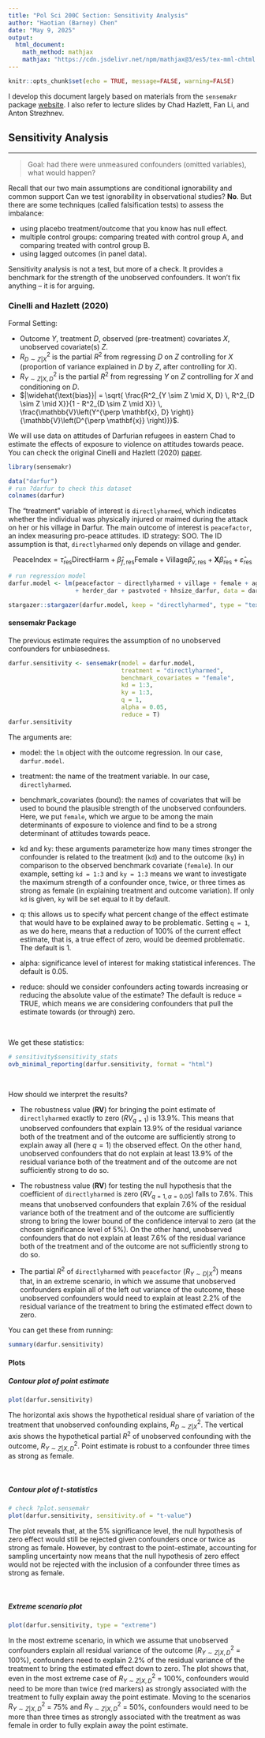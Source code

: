 ```yaml
---
title: "Pol Sci 200C Section: Sensitivity Analysis"
author: "Haotian (Barney) Chen"
date: "May 9, 2025" 
output:
  html_document:
    math_method: mathjax
    mathjax: "https://cdn.jsdelivr.net/npm/mathjax@3/es5/tex-mml-chtml.js"
---
```

```r
knitr::opts_chunk$set(echo = TRUE, message=FALSE, warning=FALSE)
```

I develop this document largely based on materials from the `sensemakr` package [website](https://carloscinelli.com/sensemakr/articles/sensemakr.html). I also refer to lecture slides by Chad Hazlett, Fan Li, and Anton Strezhnev. 

## Sensitivity Analysis
***

> Goal: had there were unmeasured confounders (omitted variables), what would happen?

Recall that our two main assumptions are conditional ignorability and common support  Can we test ignorability in observational studies? **No**. But there are some techniques (called falsification tests) to assess the imbalance:

- using placebo treatment/outcome that you know has null effect.
- multiple control groups: comparing treated with control group A, and comparing treated with control group B.
- using lagged outcomes (in panel data).

Sensitivity analysis is not a test, but more of a check. It provides a benchmark for the strength of the unobserved confounders. It won't fix anything -- it is for arguing. 

### Cinelli and Hazlett (2020)

Formal Setting: 

- Outcome $Y$, treatment $D$, observed (pre-treatment) covariates $X$, unobserved covariate(s) $Z$.
- $R^2_{D \sim Z|X}$ is the partial $R^2$ from regressing $D$ on $Z$ controlling for $X$ (proportion of variance explained in $D$ by $Z$, after controlling for $X$). 
- $R^2_{Y \sim Z|X,D}$ is the partial $R^2$ from regressing $Y$ on $Z$ controlling for $X$ and conditioning on $D$.
- $|\widehat{\text{bias}}| = \sqrt{ \frac{R^2_{Y \sim Z \mid X, D} \, R^2_{D \sim Z \mid X}}{1 - R^2_{D \sim Z \mid X}} \, \frac{\mathbb{V}\left(Y^{\perp \mathbf{x}, D} \right)}{\mathbb{V}\left(D^{\perp \mathbf{x}} \right)}}$. 


We will use data on attitudes of Darfurian refugees in eastern Chad to estimate the effects of exposure to violence on attitudes towards peace. You can check the original Cinelli and Hazlett (2020) [paper](https://doi.org/10.1177/0022002719879217). 

```r
library(sensemakr)

data("darfur")
# run ?darfur to check this dataset
colnames(darfur)
```

The “treatment” variable of interest is `directlyharmed`, which indicates whether the individual was physically injured or maimed during the attack on her or his village in Darfur. The main outcome of interest is `peacefactor`, an index measuring pro-peace attitudes. ID strategy: SOO. The ID assumption is that, `directlyharmed` only depends on village and gender. 

$$\text{PeaceIndex} = \hat{\tau}_{\text{res}} \text{DirectHarm} + \hat{\beta}_{f,\text{res}} \text{Female} + \text{Village} \hat{\beta}_{v,\text{res}} + \mathbf{X} \hat{\beta}_{\text{res}} + \hat{\varepsilon}_{\text{res}}$$

```r
# run regression model
darfur.model <- lm(peacefactor ~ directlyharmed + village + female + age + farmer_dar 
                   + herder_dar + pastvoted + hhsize_darfur, data = darfur)

stargazer::stargazer(darfur.model, keep = "directlyharmed", type = "text")
```

#### sensemakr Package
The previous estimate requires the assumption of no unobserved confounders for unbiasedness. 

```r
darfur.sensitivity <- sensemakr(model = darfur.model, 
                                treatment = "directlyharmed",
                                benchmark_covariates = "female",
                                kd = 1:3,
                                ky = 1:3,
                                q = 1,
                                alpha = 0.05, 
                                reduce = T)
darfur.sensitivity
```

The arguments are: 

- model: the `lm` object with the outcome regression. In our case, `darfur.model`.

- treatment: the name of the treatment variable. In our case, `directlyharmed`.

- benchmark_covariates (bound): the names of covariates that will be used to bound the plausible strength of the unobserved confounders. Here, we put `female`, which we argue to be among the main determinants of exposure to violence and find to be a strong determinant of attitudes towards peace.

- kd and ky: these arguments parameterize how many times stronger the confounder is related to the treatment (`kd`) and to the outcome (`ky`) in comparison to the observed benchmark covariate (`female`). In our example, setting `kd = 1:3` and `ky = 1:3` means we want to investigate the maximum strength of a confounder once, twice, or three times as strong as female (in explaining treatment and outcome variation). If only `kd` is given, `ky` will be set equal to it by default.

- q: this allows us to specify what percent change of the effect estimate that would have to be explained away to be problematic. Setting `q = 1`, as we do here, means that a reduction of 100% of the current effect estimate, that is, a true effect of zero, would be deemed problematic. The default is 1.

- alpha: significance level of interest for making statistical inferences. The default is 0.05.

- reduce: should we consider confounders acting towards increasing or reducing the absolute value of the estimate? The default is reduce = TRUE, which means we are considering confounders that pull the estimate towards (or through) zero.

<br>

We get these statistics: 
```r
# sensitivity$sensitivity_stats
ovb_minimal_reporting(darfur.sensitivity, format = "html")
```

<br>

How should we interpret the results? 

- The robustness value (**RV**) for bringing the point estimate of `directlyharmed` exactly to zero ($RV_{q=1}$) is 13.9\%. This means that unobserved confounders that explain 13.9\% of the residual variance both of the treatment and of the outcome are sufficiently strong to explain away all (here $q=1$) the observed effect. On the other hand, unobserved confounders that do not explain at least 13.9\% of the residual variance both of the treatment and of the outcome are not sufficiently strong to do so.

- The robustness value (**RV**) for testing the null hypothesis that the coefficient of `directlyharmed` is zero ($RV_{q=1, \alpha=0.05}$) falls to 7.6\%. This means that unobserved confounders that explain 7.6\% of the residual variance both of the treatment and of the outcome are sufficiently strong to bring the lower bound of the confidence interval to zero (at the chosen significance level of 5\%). On the other hand, unobserved confounders that do not explain at least 7.6\% of the residual variance both of the treatment and of the outcome are not sufficiently strong to do so.

- The partial $R^2$ of `directlyharmed` with `peacefactor` ($R^2_{Y \sim D|X}$) means that, in an extreme scenario, in which we assume that unobserved confounders explain all of the left out variance of the outcome, these unobserved confounders would need to explain at least 2.2\% of the residual variance of the treatment to bring the estimated effect down to zero. 

You can get these from running:

```r
summary(darfur.sensitivity)
```


#### Plots

##### Contour plot of point estimate
```r
plot(darfur.sensitivity)
```

The horizontal axis shows the hypothetical residual share of variation of the treatment that unobserved confounding explains, $R^2_{D \sim Z|X}$. The vertical axis shows the hypothetical partial $R^2$ of unobserved confounding with the outcome, $R^2_{Y \sim Z|X,D}$. Point estimate is robust to a confounder three times as strong as female.

<br>

##### Contour plot of t-statistics
```r
# check ?plot.sensemakr
plot(darfur.sensitivity, sensitivity.of = "t-value")
```

The plot reveals that, at the 5\% significance level, the null hypothesis of zero effect would still be rejected given confounders once or twice as strong as female. However, by contrast to the point-estimate, accounting for sampling uncertainty now means that the null hypothesis of zero effect would not be rejected with the inclusion of a confounder three times as strong as female.

<br>

##### Extreme scenario plot
```r
plot(darfur.sensitivity, type = "extreme")
```

In the most extreme scenario, in which we assume that unobserved confounders explain all residual variance of the outcome ($R^2_{Y \sim Z|X,D}$ = 100\%), confounders need to explain 2.2\% of the residual variance of the treatment to bring the estimated effect down to zero. The plot shows that, even in the most extreme case of $R^2_{Y \sim Z|X,D}$ = 100\%, confounders would need to be more than twice (red markers) as strongly associated with the treatment to fully explain away the point estimate. Moving to the scenarios $R^2_{Y \sim Z|X,D}$ = 75\% and $R^2_{Y \sim Z|X,D}$ = 50\%, confounders would need to be more than three times as strongly associated with the treatment as was female in order to fully explain away the point estimate.
